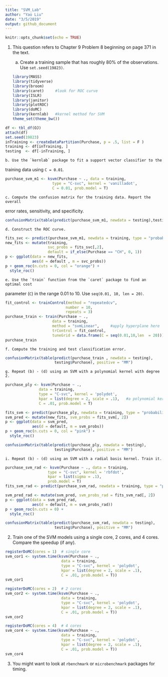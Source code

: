 ```yaml
---
title: "SVM_Lab"
author: "Yao Liu"
date: "3/5/2019"
output: github_document
---
```


```r
knitr::opts_chunk$set(echo = TRUE)
```

1. This question refers to Chapter 9 Problem 8 beginning on page 371 in the 
text. 

    a. Create a training sample that has roughly 80% of the observations. Use
  `set.seed(19823)`.
```r
library(MASS)
library(tidyverse)
library(broom)
library(caret)     #look for ROC curve
library(ISLR)
library(janitor)
library(plotROC)
library(doMC)
library(kernlab)   #kernel method for SVM
theme_set(theme_bw())
```

```r
df <- tbl_df(OJ)
attach(df)
set.seed(19823)
inTraining <- createDataPartition(Purchase, p = .5, list = F )
training <- df[inTraining, ]
testing  <- df[-inTraining, ]
```
  
    b. Use the `kernlab` package to fit a support vector classifier to the 
  training data using `C = 0.01`. 
```r
purchase_svm_m1 <- ksvm(Purchase ~ ., data = training,
                     type = "C-svc", kernel = 'vanilladot', 
                     C = 0.01, prob.model = T)  
```
  
    c. Compute the confusion matrix for the training data. Report the overall 
  error rates, sensitivity, and specificity. 
```r
confusionMatrix(table(predict(purchase_svm_m1, newdata = testing),testing$Purchase),positive = "MM")
```
  
    d. Construct the ROC curve. 
```r
fits_svc <- predict(purchase_svm_m1, newdata = training, type = "probabilities")
new_fits <- mutate(training, 
                   svc_probs = fits_svc[,2],
                   default = if_else(Purchase == "CH", 0, 1))          
p <- ggplot(data = new_fits,
            aes(d = default , m = svc_probs))
p + geom_roc(n.cuts = 0, col = "orange") +
  style_roc()
```
    
    e. Use the `train` function from the `caret` package to find an optimal cost
  parameter (`C`) in the range 0.01 to 10. Use `seq(0.01, 10, len = 20)`. 
```r
fit_control <- trainControl(method = "repeatedcv",
                           number = 10, 
                           repeats = 3)
purchase_train <- train(Purchase ~ .,
                     data = training,
                     method = "svmLinear",     #apply hyperplane here 
                     trControl = fit_control,
                     tuneGrid = data.frame(C = seq(0.01,10,len  = 20))) #add the buffer area here. 10 means the larger area of buffer 
purchase_train 
```
  
    f. Compute the training and test classification error.
```r
confusionMatrix(table(predict(purchase_train , newdata = testing), 
                      testing$Purchase), positive = "MM")
```
    
    g. Repeat (b) - (d) using an SVM with a polynomial kernel with degree 2. 
```r
purchase_ply <- ksvm(Purchase ~ ., 
               data = training,
               type = "C-svc", kernel = 'polydot', 
               kpar = list(degree = 2, scale = .1),   #a polynomial kernel with degree 2
               C = .01, prob.model = T)

fits_svm <- predict(purchase_ply, newdata = training, type = "probabilities")
svm_pred <- mutate(new_fits, svm_probs = fits_svm[, 2])
p <- ggplot(data = svm_pred,
            aes(d = default, m = svm_probs))
p + geom_roc(n.cuts = 0, col = "pink") +
  style_roc()

```
    
```r
confusionMatrix(table(predict(purchase_ply, newdata = testing), 
                      testing$Purchase), positive = "MM")
```
  
    i. Repeat (b) - (d) using an SVM with a radial basis kernel. Train it. 
```r
purchase_svm_rad <- ksvm(Purchase ~ ., data = training,
                   type = "C-svc", kernel = 'rbfdot', 
                   kpar = list(sigma = .1), 
                   prob.model = T)
fits_svm_rad <- predict(purchase_svm_rad, newdata = training, type = "probabilities")

svm_pred_rad <- mutate(svm_pred, svm_probs_rad = fits_svm_rad[, 2])
p <- ggplot(data = svm_pred_rad,
            aes(d = default, m = svm_probs_rad))
p + geom_roc(n.cuts = 0) +
  style_roc() 

```
```r
confusionMatrix(table(predict(purchase_svm_rad, newdata = testing), 
                      testing$Purchase), positive = "MM")

```


2. Train one of the SVM models using a single core, 2 cores, and 4 cores.
Compare the speedup (if any). 

```r
registerDoMC(cores = 1)  # single core
svm_cor1 <- system.time(ksvm(Purchase ~ ., 
                         data = training,
                         type = "C-svc", kernel = 'polydot', 
                         kpar = list(degree = 2, scale = .1), 
                         C = .01, prob.model = T))
svm_cor1

```
```r
registerDoMC(cores = 2)  # 2 cores
svm_cor2 <- system.time(ksvm(Purchase ~ ., 
                         data = training,
                         type = "C-svc", kernel = 'polydot', 
                         kpar = list(degree = 2, scale = .1), 
                         C = .01, prob.model = T))
svm_cor2

```

```r
registerDoMC(cores = 4)  # 4 cores
svm_cor4 <- system.time(ksvm(Purchase ~ ., 
                         data = training,
                         type = "C-svc", kernel = 'polydot', 
                         kpar = list(degree = 2, scale = .1), 
                         C = .01, prob.model = T))
svm_cor4

```
3. You might want to look at `rbenchmark` or `microbenchmark` packages for 
timing.
